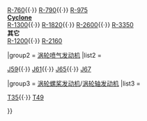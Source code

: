 {{Navbox
|name = 莱特的航空发动机
|title = [[莱特航空]]的[[飞机发动机]]

|group1 = [[星形发动机]]
|list1 = <div>
'''[[Wright Whirlwind|Whirlwind]]'''<br/>
[[Wright R-540|R-540]]{{·}}
[[Wright R-760|R-760]]{{·}}
[[Wright R-790|R-790]]{{·}}
[[Wright R-975|R-975]]
<br/>
'''[[Wright Cyclone|Cyclone]]'''<br/>
[[Wright R-1300|R-1300]]{{·}}
[[Wright R-1820|R-1820]]{{·}}
[[Wright R-2600|R-2600]]{{·}}
[[Wright R-3350|R-3350]]
<br/>
'''其它'''<br/>
[[Wright R-1200|R-1200]]{{·}}
[[Wright R-2160|R-2160]]
</div>

|group2 = [[涡轮喷气发动机]]
|list2 = <div>
[[Wright J59|J59]]{{·}}
[[Wright J61|J61]]{{·}}
[[Wright J65|J65]]{{·}}
[[Rolls-Royce Olympus|J67]]
</div>

|group3 = [[涡轮螺桨发动机]]/[[涡轮轴发动机]]
|list3 = <div>
[[Lockheed J37|T35]]{{·}}
[[Wright T49|T49]]
</div> 
}}
<noinclude>
[[Category:Manufacturer-based aircraft engine navigational boxes|{{PAGENAME}}]]
</noinclude>